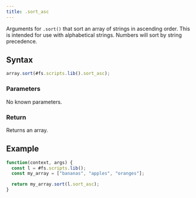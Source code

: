 ```yaml
---
title: .sort_asc
---
```


Arguments for `.sort()` that sort an array of strings in ascending order. This is intended for use with alphabetical strings. Numbers will sort by string precedence.

## Syntax

```js
array.sort(#fs.scripts.lib().sort_asc);
```

### Parameters

No known parameters.

### Return

Returns an array.

## Example

```js
function(context, args) {
  const l = #fs.scripts.lib();
  const my_array = ["bananas", "apples", "oranges"];

  return my_array.sort(l.sort_asc);
}
```
